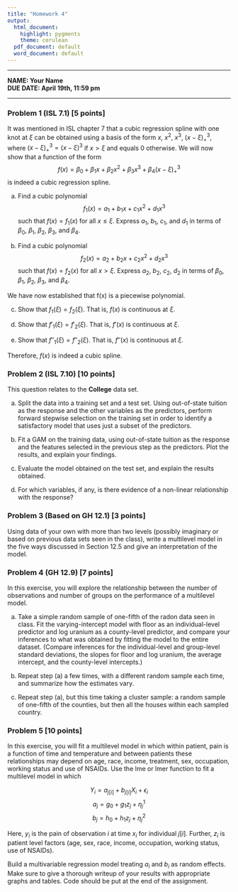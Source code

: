 ```yaml
---
title: "Homework 4"
output:
  html_document:
    highlight: pygments
    theme: cerulean
  pdf_document: default
  word_document: default
---
```


----

**NAME: Your Name **  
**DUE DATE: April 19th, 11:59 pm** 

----

### Problem 1 (ISL 7.1) [5 points] 
It was mentioned in ISL chapter 7 that a cubic regression spline with
one knot at $\xi$ can be obtained using a basis of the form $x$, $x^2$, $x^3$,
$(x - \xi)^3_+$, where $(x - \xi)^3_+ = (x - \xi)^3$ if $x>\xi$ and equals 0 otherwise. We will now show that a function of the form
$$f(x) = \beta_0 + \beta_1 x + \beta_2 x^2 + \beta_3 x^3 + \beta_4 (x - \xi)^3_+$$
is indeed a cubic regression spline.   

  (a)  Find a cubic polynomial
$$f_1(x) = a_1 + b_1 x + c_1 x^2 + d_1 x^3$$
such that $f(x) = f_1(x)$ for all $x \leq \xi$. Express $a_1$, $b_1$, $c_1$, and $d_1$ in terms of $\beta_0$, $\beta_1$, $\beta_2$, $\beta_3$, and $\beta_4$.

  (b)  Find a cubic polynomial
$$f_2(x) = a_2 + b_2x + c_2x^2 + d_2x^3$$
such that $f(x) = f_2(x)$ for all $x > \xi$. Express $a_2$, $b_2$, $c_2$, $d_2$ in terms of $\beta_0$, $\beta_1$, $\beta_2$, $\beta_3$, and $\beta_4$.   

We have now established that f(x) is a piecewise polynomial.  

  (c)  Show that $f_1(\xi) = f_2(\xi)$. That is, $f(x)$ is continuous at $\xi$.  
  
  (d)  Show that $f'_1(\xi) = f'_2(\xi)$. That is, $f'(x)$ is continuous at $\xi$.   
  
  (e)  Show that $f''_1 (\xi) = f''_2 (\xi)$. That is, $f''(x)$ is continuous at $\xi$.  
  
Therefore, $f(x)$ is indeed a cubic spline.

### Problem 2 (ISL 7.10) [10 points]
This question relates to the **College** data set.

  (a)  Split the data into a training set and a test set. Using out-of-state
tuition as the response and the other variables as the predictors, perform forward stepwise selection on the training set in order to identify a satisfactory model that uses just a subset of the predictors.  

  (b)  Fit a GAM on the training data, using out-of-state tuition as the response and the features selected in the previous step as the predictors. Plot the results, and explain your findings.  

  (c)  Evaluate the model obtained on the test set, and explain the results obtained.  

  (d)  For which variables, if any, is there evidence of a non-linear relationship with the response?  

### Problem 3 (Based on GH 12.1) [3 points]
Using data of your own with more than two levels (possibly imaginary or based on previous data sets seen in the class), write a multilevel model in the five ways discussed in Section 12.5 and give an interpretation of the model.

### Problem 4 (GH 12.9) [7 points]
In this exercise, you will explore the relationship between the number of observations and number of groups on the performance of a multilevel model.  

  (a)  Take a simple random sample of one-fifth of the radon data seen in class. Fit the varying-intercept model with floor as an individual-level predictor and log uranium as a county-level predictor, and compare your inferences to what was obtained by fitting the model to the entire dataset. (Compare inferences for the individual-level and group-level standard deviations, the slopes for floor and log uranium, the average intercept, and the county-level intercepts.)  
  
  (b)  Repeat step (a) a few times, with a different random sample each time, and summarize how the estimates vary.  
  
  (c)  Repeat step (a), but this time taking a cluster sample: a random sample of one-fifth of the counties, but then all the houses within each sampled country. 

### Problem 5 [10 points]
In this exercise, you will fit a multilevel model in which within patient, pain is a function of time and temperature and between patients these relationships may depend on age, race, income, treatment, sex, occupation, working status and use of NSAIDs. Use the lme or lmer function to fit a multilevel model in which

$$Y_i = a_{j[i]} + b_{j[i]} X_i + \epsilon_i$$
$$a_j = g_0 + g_1z_j + \eta_j^1$$
$$b_j = h_0 + h_1z_j + \eta_j^2$$

Here, $y_i$ is the pain of observation $i$ at time $x_i$ for individual $j[i]$.
Further, $z_i$ is patient level factors (age, sex, race, income, occupation, working status, use of NSAIDs).

Build a multivariable regression model treating $a_i$ and $b_i$ as random effects. Make sure to give a thorough writeup of your results with appropriate graphs and tables. Code should be put at the end of the assignment.

